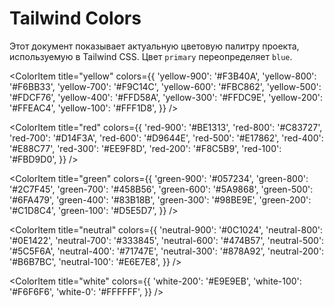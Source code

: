 
<Meta title="Colors"/>

# Tailwind Colors

Этот документ показывает актуальную цветовую палитру проекта, используемую в Tailwind CSS. Цвет `primary` переопределяет `blue`.

<ColorPalette>
  <ColorItem
    title="primary"
    subtitle="Тот же, что и blue"
    colors={{
      'primary-900': '#306CEF',
      'primary-800': '#477CF1',
      'primary-700': '#5E8CF3',
      'primary-600': '#759DF4',
      'primary-500': '#8CADF6',
      'primary-400': '#A3BEF8',
      'primary-300': '#BACEFA',
      'primary-200': '#D1DEFB',
      'primary-100': '#E8EFFD',
    }}
  />

  <ColorItem
    title="yellow"
    colors={{
      'yellow-900': '#F3B40A',
      'yellow-800': '#F6BB33',
      'yellow-700': '#F9C14C',
      'yellow-600': '#FBC862',
      'yellow-500': '#FDCF76',
      'yellow-400': '#FFD58A',
      'yellow-300': '#FFDC9E',
      'yellow-200': '#FFEAC4',
      'yellow-100': '#FFF1D8',
    }}
  />

  <ColorItem
    title="red"
    colors={{
      'red-900': '#BE1313',
      'red-800': '#C83727',
      'red-700': '#D14F3A',
      'red-600': '#D9644E',
      'red-500': '#E17862',
      'red-400': '#E88C77',
      'red-300': '#EE9F8D',
      'red-200': '#F8C5B9',
      'red-100': '#FBD9D0',
    }}
  />

  <ColorItem
    title="green"
    colors={{
      'green-900': '#057234',
      'green-800': '#2C7F45',
      'green-700': '#458B56',
      'green-600': '#5A9868',
      'green-500': '#6FA479',
      'green-400': '#83B18B',
      'green-300': '#98BE9E',
      'green-200': '#C1D8C4',
      'green-100': '#D5E5D7',
    }}
  />

  <ColorItem
    title="neutral"
    colors={{
      'neutral-900': '#0C1024',
      'neutral-800': '#0E1422',
      'neutral-700': '#333845',
      'neutral-600': '#474B57',
      'neutral-500': '#5C5F6A',
      'neutral-400': '#71747E',
      'neutral-300': '#878A92',
      'neutral-200': '#B6B7BC',
      'neutral-100': '#E6E7E8',
    }}
  />

  <ColorItem
    title="white"
    colors={{
      'white-200': '#E9E9EB',
      'white-100': '#F6F6F6',
      'white-0': '#FFFFFF',
    }}
  />
</ColorPalette>

